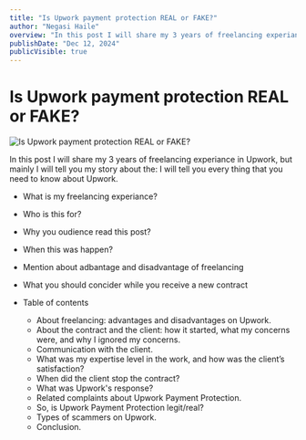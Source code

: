 ```yaml
---
title: "Is Upwork payment protection REAL or FAKE?"
author: "Negasi Haile"
overview: "In this post I will share my 3 years of freelancing experiance in Upwork, but mainly I will tell you my story about the:"
publishDate: "Dec 12, 2024"
publicVisible: true
---
```


# Is Upwork payment protection REAL or FAKE?

![Is Upwork payment protection REAL or FAKE?](https://res.cloudinary.com/dshwnppvx/image/upload/v1732735650/portfolio/assests/upwork/Upwork-00_glthgu.png)

In this post I will share my 3 years of freelancing experiance in Upwork, but mainly I will tell you my story about the: I will tell you every thing that you need to know about Upwork.

- What is my freelancing experiance?
- Who is this for?
- Why you oudience read this post?
- When this was happen?
- Mention about adbantage and disadvantage of freelancing
- What you should concider while you receive a new contract

- Table of contents
  - About freelancing: advantages and disadvantages on Upwork.
  - About the contract and the client: how it started, what my concerns were, and why I ignored my concerns.
  - Communication with the client.
  - What was my expertise level in the work, and how was the client’s satisfaction?
  - When did the client stop the contract?
  - What was Upwork's response?
  - Related complaints about Upwork Payment Protection.
  - So, is Upwork Payment Protection legit/real?
  - Types of scammers on Upwork.
  - Conclusion.
